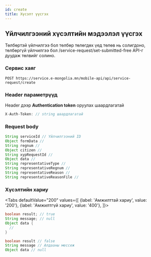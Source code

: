 ```yaml
---
id: create
title: Хүсэлт үүсгэх
---
```



## Үйлчилгээний хүсэлтийн мэдээлэл үүсгэх

Төлбөртэй үйлчилгээ бол төлбөр төлөгдөх үед төлөв нь солигдоно, төлбөргүй үйлчилгээ бол /service-request/set-submitted-free API-г дуудаж төлвийг солино.

### Сервис хаяг

```text
POST https://service.e-mongolia.mn/mobile-api/api/service-request/create
```

### Header параметрүүд

Header дээр **Authentication token** оруулах шаардлагатай

```javascript
X-Auth-Token: // string шаардлагатай
```

### Request body

```java
String serviceId // Үйлчилгээний ID
Object formData // 
String regnum // 
Object citizen // 
String xypRequestId // 
Object data // 
String representativeType // 
String representativeRegnum // 
String representativeReason // 
String representativeReasonFile // 
```

### Хүсэлтийн хариу

<Tabs
  defaultValue="200"
  values={[
    {label: 'Амжилттай хариу', value: '200'},
    {label: 'Амжилтгүй хариу', value: '400'},
  ]}>
<TabItem value="200">

```java
boolean result; // true
String message; // null
Object data {
  //
}
```

</TabItem>
<TabItem value="400">

```java
boolean result // false
String message // Алдааны мессеж
Object data // null
```

</TabItem>
</Tabs>

